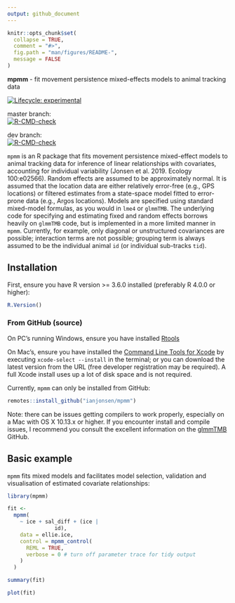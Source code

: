 ```yaml
---
output: github_document
---
```


<!-- README.md is generated from README.Rmd. Please edit that file -->

```r
knitr::opts_chunk$set(
  collapse = TRUE,
  comment = "#>",
  fig.path = "man/figures/README-",
  message = FALSE
)
```

**mpmm** - fit movement persistence mixed-effects models to animal tracking data 

<!-- badges: start -->
[![Lifecycle: experimental](https://img.shields.io/badge/lifecycle-experimental-orange.svg)](https://lifecycle.r-lib.org/articles/stages.html#experimental)

master branch:  
[![R-CMD-check](https://github.com/ianjonsen/mpmm/actions/workflows/R-CMD-check.yaml/badge.svg)](https://github.com/ianjonsen/mpmm/actions/workflows/R-CMD-check.yaml)

dev branch:  
[![R-CMD-check](https://github.com/ianjonsen/mpmm/actions/workflows/R-CMD-check.yaml/badge.svg?branch=dev)](https://github.com/ianjonsen/mpmm/actions/workflows/R-CMD-check.yaml)
<!-- badges: end -->


`mpmm` is an R package that fits movement persistence mixed-effect models to animal tracking data for inference of linear relationships with covariates, accounting for individual variability (Jonsen et al. 2019. Ecology 100:e02566). Random effects are assumed to be approximately normal. It is assumed that the location data are either relatively error-free (e.g., GPS locations) or filtered estimates from a state-space model fitted to error-prone data (e.g., Argos locations). Models are specified using standard mixed-model formulas, as you would in `lme4` or `glmmTMB`. The underlying code for specifying and estimating fixed and random effects borrows heavily on `glmmTMB` code, but is implemented in a more limited manner in `mpmm`. Currently, for example, only diagonal or unstructured covariances are possible; interaction terms are not possible; grouping term is always assumed to be the individual animal `id` (or individual sub-tracks `tid`). 

## Installation 
First, ensure you have R version >= 3.6.0 installed (preferably R 4.0.0 or higher):

```r
R.Version()
```

### From GitHub (source)  

On PC's running Windows, ensure you have installed [Rtools](https://cran.r-project.org/bin/windows/Rtools/) 

On Mac's, ensure you have installed the [Command Line Tools for Xcode](https://developer.apple.com/download/more/) by executing `xcode-select --install` in the terminal; or you can download the latest version from the URL (free developer registration may be required). A full Xcode install uses up a lot of disk space and is not required.

Currently, `mpmm` can only be installed from GitHub:
```r
remotes::install_github("ianjonsen/mpmm")
```

Note: there can be issues getting compilers to work properly, especially on a Mac with OS X 10.13.x or higher. If you encounter install and compile issues, I recommend you consult the excellent information on the [glmmTMB](https://github.com/glmmTMB/glmmTMB) GitHub.

## Basic example

`mpmm` fits mixed models and facilitates model selection, validation and visualisation of estimated covariate relationships:
```r
library(mpmm)

fit <-
  mpmm(
    ~ ice + sal_diff + (ice |
               id),
    data = ellie.ice,
    control = mpmm_control(
      REML = TRUE,
      verbose = 0 # turn off parameter trace for tidy output
    )
  ) 

summary(fit)

plot(fit)
```
